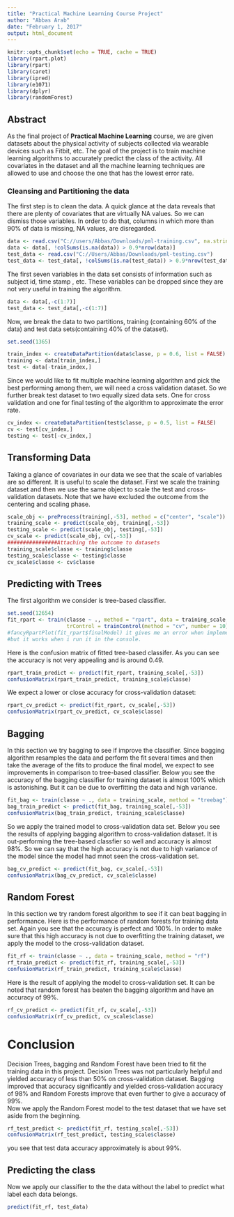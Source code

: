 ```yaml
---
title: "Practical Machine Learning Course Project"
author: "Abbas Arab"
date: "February 1, 2017"
output: html_document
---
```


```r
knitr::opts_chunk$set(echo = TRUE, cache = TRUE)
library(rpart.plot)
library(rpart)
library(caret)
library(ipred)
library(e1071)
library(dplyr)
library(randomForest)
```

## Abstract

As the final project of **Practical Machine Learning** course, we are given datasets about the physical activity of subjects collected via wearable devices such as Fitbit, etc. The goal of the project is to train machine learning algorithms to accurately predict the class of the activity. All covariates in the dataset and all the machine learning techniques are allowed to use and choose the one that has the lowest error rate. 

### Cleansing and Partitioning the data

The first step is to clean the data. A quick glance at the data reveals that there are plenty of covariates that are virtually NA values. So we can dismiss those variables. In order to do that, columns in which more than 90% of data is missing, NA values, are disregarded. 

```r
data <- read.csv("C://users/Abbas/Downloads/pml-training.csv", na.strings = c("", "NA"))
data <- data[, !colSums(is.na(data)) > 0.9*nrow(data)]
test_data <- read.csv("C://Users/Abbas/Downloads/pml-testing.csv")
test_data <- test_data[, !colSums(is.na(test_data)) > 0.9*nrow(test_data)]
```
The first seven variables in the data set consists of information such as subject id, time stamp , etc. These variables can be dropped since they are not very useful in training the algorithm. 
```r
data <- data[,-c(1:7)]
test_data <- test_data[,-c(1:7)]
```
Now, we break the data to two partitions, training (containing 60% of the data) and test data sets(containing 40% of the dataset). 

```r
set.seed(1365)

train_index <- createDataPartition(data$classe, p = 0.6, list = FALSE)
training <- data[train_index,]
test <- data[-train_index,]
```
Since we would like to fit multiple machine learning algorithm and pick the best performing among them, we will need a cross validation dataset. So we further break test dataset to two equally sized data sets. One for cross validation and one for final testing of the algorithm to approximate the error rate. 
```r
cv_index <- createDataPartition(test$classe, p = 0.5, list = FALSE)
cv <- test[cv_index,]
testing <- test[-cv_index,]
```

## Transforming Data

Taking a glance of covariates in our data we see that the scale of variables are so different. It is useful to scale the dataset. First we scale the training dataset and then we use the same object to scale the test and cross-validation datasets. Note that we have excluded the outcome from the centering and scaling phase. 
```r
scale_obj <- preProcess(training[,-53], method = c("center", "scale"))
training_scale <- predict(scale_obj, training[,-53])
testing_scale <- predict(scale_obj, testing[,-53])
cv_scale <- predict(scale_obj, cv[,-53])
################Attaching the outcome to datasets
training_scale$classe <- training$classe
testing_scale$classe <- testing$classe
cv_scale$classe <- cv$classe
```

## Predicting with Trees

The first algorithm we consider is tree-based classifier. 
```r
set.seed(12654)
fit_rpart <- train(classe ~ ., method = "rpart", data = training_scale,
                   trControl = trainControl(method = "cv", number = 10))
#fancyRpartPlot(fit_rpart$finalModel) it gives me an error when implemented in markdown file
#but it works when i run it in the console.
```
Here is the confusion matrix of fitted tree-based classifer. As you can see the accuracy is not very appealing and is around 0.49.
```r
rpart_train_predict <- predict(fit_rpart, training_scale[,-53])
confusionMatrix(rpart_train_predict, training_scale$classe)
```
We expect a lower or close accuracy for cross-validation dataset:
```r
rpart_cv_predict <- predict(fit_rpart, cv_scale[,-53])
confusionMatrix(rpart_cv_predict, cv_scale$classe)
```

## Bagging 

In this section we try bagging to see if improve the classifier. Since bagging algorithm resamples the data and perform the fit several times and then take the average of the fits to produce the final model, we expect to see improvements in comparison to tree-based classifier. Below you see the accuracy of the bagging classifier for training dataset is almost 100% which is astonishing. But it can be due to overfitting the data and high variance. 
```r
fit_bag <- train(classe ~ ., data = training_scale, method = "treebag")
bag_train_predict <- predict(fit_bag, training_scale[,-53])
confusionMatrix(bag_train_predict, training_scale$classe)
```
So we apply the trained model to cross-validation data set. Below you see the results of applying bagging algorithm to cross-validation dataset. It is out-performing the tree-based classfier so well and accuracy is almost 98%. So we can say that the high accuracy is not due to high variance of the model since the model had mnot seen the cross-validation set. 
```r
bag_cv_predict <- predict(fit_bag, cv_scale[,-53])
confusionMatrix(bag_cv_predict, cv_scale$classe)
```
## Random Forest
In this section we try random forest algorithm to see if it can beat bagging in performance. Here is the performance of random forests for training data set. Again you see that the accuracy is perfect and 100%. In order to make sure that this high accuracy is not due to overfitting the training dataset, we apply the model to the cross-validation dataset.
```r
fit_rf <- train(classe ~ ., data = training_scale, method = "rf")
rf_train_predict <- predict(fit_rf, training_scale[,-53])
confusionMatrix(rf_train_predict, training_scale$classe)
```
Here is the result of applying the model to cross-validation set. It can be noted that random forest has beaten the bagging algorithm and have an accuracy of 99%.
```r
rf_cv_predict <- predict(fit_rf, cv_scale[,-53])
confusionMatrix(rf_cv_predict, cv_scale$classe)
```

# Conclusion

Decision Trees, bagging and Random Forest have been tried to fit the training data in this project. Decision Trees was not particularly helpful and yielded accuracy of less than 50% on cross-validation dataset. Bagging improved that accuracy significantly and yielded cross-validation accuracy of 98% and Random Forests improve that even further to give a accuracy of 99%.   
Now we apply the Random Forest model to the test dataset that we have set aside from the beginning. 
```r
rf_test_predict <- predict(fit_rf, testing_scale[,-53])
confusionMatrix(rf_test_predict, testing_scale$classe)
```
you see that test data accuracy approximately is about 99%.

## Predicting the class

Now we apply our classifier to the the data without the label to predict what label each data belongs.
```r
predict(fit_rf, test_data)
```